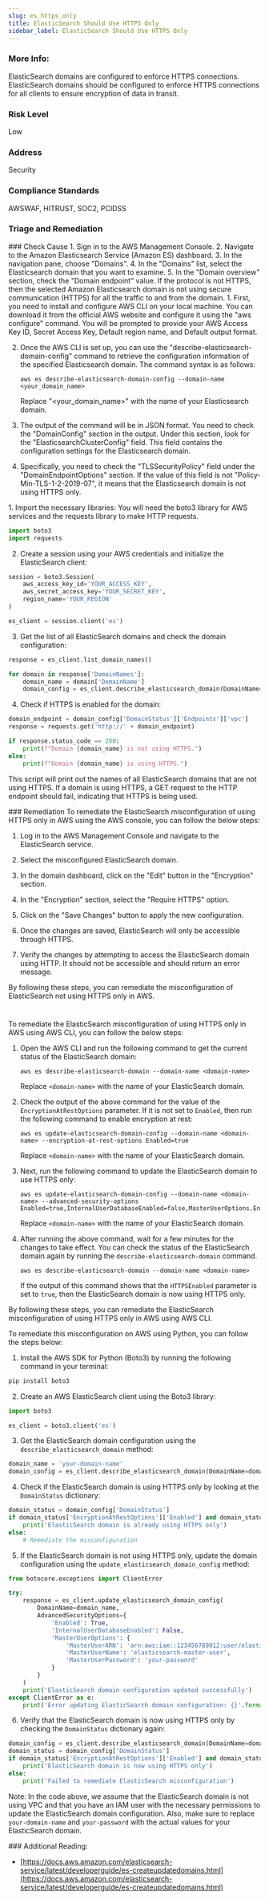 ```yaml
---
slug: es_https_only
title: ElasticSearch Should Use HTTPS Only
sidebar_label: ElasticSearch Should Use HTTPS Only
---
```


### More Info:

ElasticSearch domains are configured to enforce HTTPS connections. ElasticSearch domains should be configured to enforce HTTPS connections for all clients to ensure encryption of data in transit.

### Risk Level

Low

### Address

Security

### Compliance Standards

AWSWAF, HITRUST, SOC2, PCIDSS


### Triage and Remediation
<Tabs>

<Tab title='Cause'>
### Check Cause
<AccordionGroup>
<Accordion title='Using Console' defaultOpen='true'>
1. Sign in to the AWS Management Console.
2. Navigate to the Amazon Elasticsearch Service (Amazon ES) dashboard.
3. In the navigation pane, choose "Domains".
4. In the "Domains" list, select the Elasticsearch domain that you want to examine.
5. In the "Domain overview" section, check the "Domain endpoint" value. If the protocol is not HTTPS, then the selected Amazon Elasticsearch domain is not using secure communication (HTTPS) for all the traffic to and from the domain.
</Accordion>

<Accordion title='Using CLI'>
1. First, you need to install and configure AWS CLI on your local machine. You can download it from the official AWS website and configure it using the "aws configure" command. You will be prompted to provide your AWS Access Key ID, Secret Access Key, Default region name, and Default output format.

2. Once the AWS CLI is set up, you can use the "describe-elasticsearch-domain-config" command to retrieve the configuration information of the specified Elasticsearch domain. The command syntax is as follows:

   ```
   aws es describe-elasticsearch-domain-config --domain-name <your_domain_name>
   ```

   Replace "<your_domain_name>" with the name of your Elasticsearch domain.

3. The output of the command will be in JSON format. You need to check the "DomainConfig" section in the output. Under this section, look for the "ElasticsearchClusterConfig" field. This field contains the configuration settings for the Elasticsearch domain.

4. Specifically, you need to check the "TLSSecurityPolicy" field under the "DomainEndpointOptions" section. If the value of this field is not "Policy-Min-TLS-1-2-2019-07", it means that the Elasticsearch domain is not using HTTPS only.
</Accordion>

<Accordion title='Using Python'>
1. Import the necessary libraries: You will need the boto3 library for AWS services and the requests library to make HTTP requests.

```python
import boto3
import requests
```

2. Create a session using your AWS credentials and initialize the ElasticSearch client:

```python
session = boto3.Session(
    aws_access_key_id='YOUR_ACCESS_KEY',
    aws_secret_access_key='YOUR_SECRET_KEY',
    region_name='YOUR_REGION'
)

es_client = session.client('es')
```

3. Get the list of all ElasticSearch domains and check the domain configuration:

```python
response = es_client.list_domain_names()

for domain in response['DomainNames']:
    domain_name = domain['DomainName']
    domain_config = es_client.describe_elasticsearch_domain(DomainName=domain_name)
```

4. Check if HTTPS is enabled for the domain:

```python
domain_endpoint = domain_config['DomainStatus']['Endpoints']['vpc']
response = requests.get('http://' + domain_endpoint)

if response.status_code == 200:
    print(f"Domain {domain_name} is not using HTTPS.")
else:
    print(f"Domain {domain_name} is using HTTPS.")
```

This script will print out the names of all ElasticSearch domains that are not using HTTPS. If a domain is using HTTPS, a GET request to the HTTP endpoint should fail, indicating that HTTPS is being used.
</Accordion>

</AccordionGroup>
</Tab>

<Tab title='Remediation'>
### Remediation

<AccordionGroup>
<Accordion title='Using Console' defaultOpen='true'>
To remediate the ElasticSearch misconfiguration of using HTTPS only in AWS using the AWS console, you can follow the below steps:

1. Log in to the AWS Management Console and navigate to the ElasticSearch service.

2. Select the misconfigured ElasticSearch domain.

3. In the domain dashboard, click on the "Edit" button in the "Encryption" section.

4. In the "Encryption" section, select the "Require HTTPS" option.

5. Click on the "Save Changes" button to apply the new configuration.

6. Once the changes are saved, ElasticSearch will only be accessible through HTTPS.

7. Verify the changes by attempting to access the ElasticSearch domain using HTTP. It should not be accessible and should return an error message.

By following these steps, you can remediate the misconfiguration of ElasticSearch not using HTTPS only in AWS.

#
</Accordion>

<Accordion title='Using CLI'>
To remediate the ElasticSearch misconfiguration of using HTTPS only in AWS using AWS CLI, you can follow the below steps:

1. Open the AWS CLI and run the following command to get the current status of the ElasticSearch domain:

   ```
   aws es describe-elasticsearch-domain --domain-name <domain-name>
   ```

   Replace `<domain-name>` with the name of your ElasticSearch domain.

2. Check the output of the above command for the value of the `EncryptionAtRestOptions` parameter. If it is not set to `Enabled`, then run the following command to enable encryption at rest:

   ```
   aws es update-elasticsearch-domain-config --domain-name <domain-name> --encryption-at-rest-options Enabled=true
   ```

   Replace `<domain-name>` with the name of your ElasticSearch domain.

3. Next, run the following command to update the ElasticSearch domain to use HTTPS only:

   ```
   aws es update-elasticsearch-domain-config --domain-name <domain-name> --advanced-security-options Enabled=true,InternalUserDatabaseEnabled=false,MasterUserOptions.Enabled=false,NodeToNodeEncryptionOptions.Enabled=false,EncryptionAtRestOptions.Enabled=true,HTTPSEnabled=true
   ```

   Replace `<domain-name>` with the name of your ElasticSearch domain.

4. After running the above command, wait for a few minutes for the changes to take effect. You can check the status of the ElasticSearch domain again by running the `describe-elasticsearch-domain` command.

   ```
   aws es describe-elasticsearch-domain --domain-name <domain-name>
   ```

   If the output of this command shows that the `HTTPSEnabled` parameter is set to `true`, then the ElasticSearch domain is now using HTTPS only.

By following these steps, you can remediate the ElasticSearch misconfiguration of using HTTPS only in AWS using AWS CLI.
</Accordion>

<Accordion title='Using Python'>
To remediate this misconfiguration on AWS using Python, you can follow the steps below:

1. Install the AWS SDK for Python (Boto3) by running the following command in your terminal:

```python
pip install boto3
```

2. Create an AWS ElasticSearch client using the Boto3 library:

```python
import boto3

es_client = boto3.client('es')
```

3. Get the ElasticSearch domain configuration using the `describe_elasticsearch_domain` method:

```python
domain_name = 'your-domain-name'
domain_config = es_client.describe_elasticsearch_domain(DomainName=domain_name)
```

4. Check if the ElasticSearch domain is using HTTPS only by looking at the `DomainStatus` dictionary:

```python
domain_status = domain_config['DomainStatus']
if domain_status['EncryptionAtRestOptions']['Enabled'] and domain_status['NodeToNodeEncryptionOptions']['Enabled'] and domain_status['AdvancedSecurityOptions']['Enabled']:
    print('ElasticSearch domain is already using HTTPS only')
else:
    # Remediate the misconfiguration
```

5. If the ElasticSearch domain is not using HTTPS only, update the domain configuration using the `update_elasticsearch_domain_config` method:

```python
from botocore.exceptions import ClientError

try:
    response = es_client.update_elasticsearch_domain_config(
        DomainName=domain_name,
        AdvancedSecurityOptions={
            'Enabled': True,
            'InternalUserDatabaseEnabled': False,
            'MasterUserOptions': {
                'MasterUserARN': 'arn:aws:iam::123456789012:user/elasticsearch-master-user',
                'MasterUserName': 'elasticsearch-master-user',
                'MasterUserPassword': 'your-password'
            }
        }
    )
    print('ElasticSearch domain configuration updated successfully')
except ClientError as e:
    print('Error updating ElasticSearch domain configuration: {}'.format(e))
```

6. Verify that the ElasticSearch domain is now using HTTPS only by checking the `DomainStatus` dictionary again:

```python
domain_config = es_client.describe_elasticsearch_domain(DomainName=domain_name)
domain_status = domain_config['DomainStatus']
if domain_status['EncryptionAtRestOptions']['Enabled'] and domain_status['NodeToNodeEncryptionOptions']['Enabled'] and domain_status['AdvancedSecurityOptions']['Enabled']:
    print('ElasticSearch domain is now using HTTPS only')
else:
    print('Failed to remediate ElasticSearch misconfiguration')
```

Note: In the code above, we assume that the ElasticSearch domain is not using VPC and that you have an IAM user with the necessary permissions to update the ElasticSearch domain configuration. Also, make sure to replace `your-domain-name` and `your-password` with the actual values for your ElasticSearch domain.
</Accordion>

</AccordionGroup>
</Tab>
</Tabs>
### Additional Reading:

- [https://docs.aws.amazon.com/elasticsearch-service/latest/developerguide/es-createupdatedomains.html](https://docs.aws.amazon.com/elasticsearch-service/latest/developerguide/es-createupdatedomains.html) 

